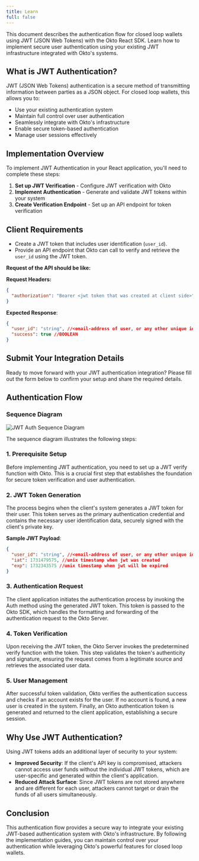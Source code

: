 ```yaml
---
title: Learn
full: false
---
```


This document describes the authentication flow for closed loop wallets using JWT (JSON Web Tokens) with the Okto React SDK. Learn how to implement secure user authentication using your existing JWT infrastructure integrated with Okto's systems.


## What is JWT Authentication?

JWT (JSON Web Tokens) authentication is a secure method of transmitting information between parties as a JSON object. For closed loop wallets, this allows you to:

- Use your existing authentication system
- Maintain full control over user authentication
- Seamlessly integrate with Okto's infrastructure
- Enable secure token-based authentication
- Manage user sessions effectively

## Implementation Overview

To implement JWT Authentication in your React application, you'll need to complete these steps:

1. **Set up JWT Verification** - Configure JWT verification with Okto
2. **Implement Authentication** - Generate and validate JWT tokens within your system
3. **Create Verification Endpoint** - Set up an API endpoint for token verification

## Client Requirements

- Create a JWT token that includes user identification (`user_id`).
- Provide an API endpoint that Okto can call to verify and retrieve the `user_id` using the JWT token.

**Request of the API should be like:**

**Request Headers:**

```json
{
  "authorization": "Bearer <jwt token that was created at client side>"
}
```

**Expected Response**:

```json
{
  "user_id": "string", //<email-address of user, or any other unique identification of user>,
  "success": true //BOOLEAN
}
```

## Submit Your Integration Details

Ready to move forward with your JWT authentication integration? Please fill out the form below to confirm your setup and share the required details.

<TypeformEmbed id="JOvE1w2S" />

## Authentication Flow

### Sequence Diagram

![JWT Auth Sequence Diagram](/images/jwt-auth-sequence-diagram.png)

The sequence diagram illustrates the following steps:

### 1. Prerequisite Setup

Before implementing JWT authentication, you need to set up a JWT verify function with Okto. This is a crucial first step that establishes the foundation for secure token verification and user authentication.

### 2. JWT Token Generation

The process begins when the client's system generates a JWT token for their user. This token serves as the primary authentication credential and contains the necessary user identification data, securely signed with the client's private key.

**Sample JWT Payload**:

```json
{
  "user_id": "string", //<email-address of user, or any other unique identification of user>,
  "iat": 1731479575, //unix timestamp when jwt was created
  "exp": 1732343575 //unix timestamp when jwt will be expired
}
```

### 3. Authentication Request

The client application initiates the authentication process by invoking the Auth method using the generated JWT token. This token is passed to the Okto SDK, which handles the formatting and forwarding of the authentication request to the Okto Server.

### 4. Token Verification

Upon receiving the JWT token, the Okto Server invokes the predetermined verify function with the token. This step validates the token's authenticity and signature, ensuring the request comes from a legitimate source and retrieves the associated user data.

### 5. User Management

After successful token validation, Okto verifies the authentication success and checks if an account exists for the user. If no account is found, a new user is created in the system. Finally, an Okto authentication token is generated and returned to the client application, establishing a secure session.

## Why Use JWT Authentication?

Using JWT tokens adds an additional layer of security to your system:

- **Improved Security**: If the client's API key is compromised, attackers cannot access user funds without the individual JWT tokens, which are user-specific and generated within the client's application.
- **Reduced Attack Surface**: Since JWT tokens are not stored anywhere and are different for each user, attackers cannot target or drain the funds of all users simultaneously.

## Conclusion

This authentication flow provides a secure way to integrate your existing JWT-based authentication system with Okto's infrastructure. By following the implementation guides, you can maintain control over your authentication while leveraging Okto's powerful features for closed loop wallets.
